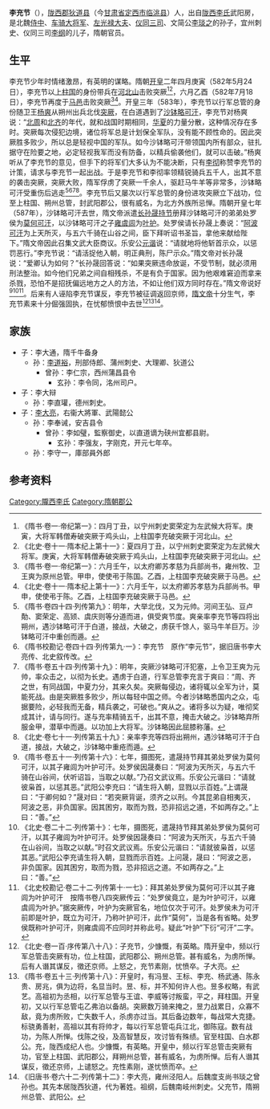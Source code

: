 '''李充节'''（{{bd|6世紀||？||}}），[[陇西郡|陇西郡]][[狄道县|狄道县]]（今[[甘肃省|甘肃省]][[定西市|定西市]][[临洮县|临洮县]]）人，出自[[陇西李氏|陇西李氏]]武阳房，是北魏[[侍中|侍中]]、[[车骑大将军|车骑大将军]]、[[左光禄大夫|左光禄大夫]]、[[仪同三司|仪同三司]]、文简公[[李琰之|李琰之]]的孙子，宜州刺史、仪同三司[[李纲_(北魏)|李纲]]的儿子，隋朝官员。

==生平==
李充节少年时情绪激昂，有英明的谋略。隋朝[[开皇|开皇]]二年四月庚寅（582年5月24日），李充节以[[上柱国|上柱国]]的身份带兵在[[河北山|河北山]]击败突厥<ref>《隋书·卷一·帝纪第一》：四月丁丑，以宁州刺史窦荣定为左武候大将军。庚寅，大将军韩僧寿破突厥于鸡头山，上柱国李充破突厥于河北山。</ref><ref>《北史·卷十一·隋本纪上第十一》：夏四月丁丑，以宁州刺史窦荣定为左武候大将军。庚寅，大将军韩僧寿破突厥于鸡头山，上柱国李充破突厥于河北山。</ref>，六月乙酉（582年7月18日），李充节再度于[[马邑|马邑]]击败突厥<ref>《隋书·卷一·帝纪第一》：六月壬午，以太府卿苏孝慈为兵部尚书，雍州牧、卫王爽为原州总管。甲申，使使弔于陈国。乙酉，上柱国李充破突厥于马邑。</ref><ref>《北史·卷十一·隋本纪上第十一》：六月壬午，以太府卿苏孝慈为兵部尚书。甲申，使使弔于陈。乙酉，上柱国李充破突厥于马邑。</ref>。开皇三年（583年），李充节以行军总管的身份随卫王[[杨爽|杨爽]]从朔州出兵北伐[[突厥|突厥]]，在白道遇到了[[沙钵略可汗|沙钵略可汗]]，李充节对杨爽说：“[[北周|北周]]和[[北齐|北齐]]的年代，就和战国时期相同，[[华夏|华夏]]的力量分散，这种情况存在多时。突厥每次侵犯边境，诸位将军总是计划保全军队，没有能不顾性命的。因此突厥胜多败少，所以总是轻视中国的军队。如今沙钵略可汗带领国内所有部众，驻扎据守在险要之地，必定轻视我军而没有防备，以精兵偷袭他们，就可以击破。”杨爽听从了李充节的意见，但手下的将军们大多认为不能决断，只有[[李彻|李彻]]称赞李充节的计策，请求与李充节一起出战。于是李充节和李彻率领精锐骑兵五千人，出其不意的袭击突厥，突厥大败，隋军俘虏了突厥一千余人，驱赶马牛羊等非常多，沙钵略可汗受重伤后逃走<ref>《隋书·卷四十四·列传第九》：明年，大举北伐，又为元帅。河间王弘、豆卢勣、窦荣定、高颎、虞庆则等分道而进，俱受爽节度。爽亲率李充节等四将出朔州，遇沙钵略可汗于白道，接战，大破之，虏获千馀人，驱马牛羊巨万。沙钵略可汗中重创而遁。</ref><ref>《隋书校勘记·卷四十四·列传第九·一》：李充节　原作“李元节”，据旧唐书李大亮传、北史叙传改。</ref><ref>《隋书·卷五十四·列传第十九》：明年，突厥沙钵略可汗犯塞，上令卫王爽为元帅，率众击之，以彻为长史。遇虏于白道，行军总管李充言于爽曰：“周、齐之世，有同战国，中夏力分，其来久矣。突厥每侵边，诸将辄以全军为计，莫能死战。由是突厥胜多败少，所以每轻中国之师。今者沙钵略悉国内之众，屯据要险，必轻我而无备，精兵袭之，可破也。”爽从之。诸将多以为疑，唯彻奖成其计，请与同行。遂与充率精骑五千，出其不意，掩击大破之。沙钵略弃所服金甲，潜草中而遁。以功加上大将军。沙钵略因此屈膝称藩。</ref><ref>《北史·卷七十一·列传第五十九》：亲率李充等四将出朔州，遇沙钵略可汗于白道，接战，大破之，沙钵略中重疮而遁。</ref>。李充节后又屡次以行军总管的身份进攻突厥立下战功，位至上柱国、朔州总管，封武阳郡公，很有威名，为北方外族所忌惮。隋朝开皇七年（587年），沙钵略可汗去世，隋文帝派遣[[长孙晟|长孙晟]][[持节|持节]]册拜沙钵略可汗的弟弟处罗侯为[[莫何可汗|莫何可汗]]，以沙钵略可汗之子[[雍虞闾|雍虞闾]]为[[叶护|叶护]]。处罗侯请长孙晟上奏说：“[[阿波可汗|阿波可汗]]为上天所灭，与五六千骑在山谷之间，臣下拜听诏书圣旨，拿他来献给陛下。”隋文帝因此召集文武大臣商议。乐安公[[元谐_(乐安郡公)|元谐]]说：“请就地将他斩首示众，以惩罚恶行。”李充节说：“请活捉他入朝，明正典刑，陈尸示众。”隋文帝对长孙晟说：“爱卿认为如何？”长孙晟回答说：“如果突厥违命放诞，不受节制，就必须用刑法整治。如今他们兄弟之间自相残杀，不是有负于国家。因为他艰难窘迫而拿来杀戮，恐怕不是招抚偏远地方之人的方法，不如让他们双方同时存在。”隋文帝说好<ref>《隋书·卷五十一·列传第十六》：七年，摄图死，遣晟持节拜其弟处罗侯为莫何可汗，以其子雍闾为叶护可汗。处罗侯因晟奏曰：“阿波为天所灭，与五六千骑在山谷间，伏听诏旨，当取之以献。”乃召文武议焉。乐安公元谐曰：“请就彼枭首，以惩其恶。”武阳公李充曰：“请生将入朝，显戮以示百姓。”上谓晟曰：“于卿何如？”晟对曰：“若突厥背诞，须齐之以刑。今其昆弟自相夷灭，阿波之恶，非负国家。因其困穷，取而为戮，恐非招远之道，不如两存之。”上曰：“善。”</ref><ref>《北史·卷二十二·列传第十》：七年，摄图死，遣晟持节拜其弟处罗侯为莫何可汗，以其子雍闾为叶护可汗。处罗侯因晟奏曰：“阿波为天所灭，与五六千骑在山谷间，当取之以献。”时召文武议焉。乐安公元谐曰：“请就彼枭首，以惩其恶。”武阳公李充请生将入朝，显戮而示百姓。上问晟，晟曰：“阿波之恶，非负国家。因其困穷，取而为戮，恐非招远之道。不如两存之。”上曰：“善。”</ref><ref>《北史校勘记·卷二十二·列传第十·一七》：拜其弟处罗侯为莫何可汗以其子雍闾为叶护可汗　按隋书卷八四突厥传云：“处罗侯竟立，是为叶护可汗，以雍虞闾为叶护。”据突厥传，叶护为突厥官名，地位仅次于可汗。处罗侯未为可汗前即是叶护，既立为可汗，乃称叶护可汗，此作“莫何”，当是各有省略。处罗侯既称叶护可汗，则雍虞闾不应同时并称此号。疑此“叶护”下衍“可汗”二字。</ref>。后来有人诬陷李充节谋反，李充节被征调返回京师，[[隋文帝|隋文帝]]十分生气，李充节素来十分倔强固执，在忧郁愤恨中去世<ref>《北史·卷一百·序传第八十八》：子充节，少慷慨，有英略。隋开皇中，频以行军总管击突厥有功，位上柱国，武阳郡公、朔州总管。甚有威名，为虏所惮。后有人谮其谋反，徵还京师。上怒之，充节素刚，忧愤卒。子大亮。</ref><ref>《隋书·卷五十三·列传第十八》：开皇时，有冯昱、王标、李充、杨武通、陈永贵、房兆，俱为边将，名显当时。昱、标，并不知何许人也。昱多权略，有武艺。高祖初为丞相，以行军总管与王谊、李威等讨叛蛮，平之，拜柱国。开皇初，又以行军总管屯乙弗泊以备胡。突厥数万骑来掩之，昱力战累日，众寡不敌，竟为虏所败，亡失数千人，杀虏亦过当。其后备边数年，每战常大克捷。标骁勇善射，高祖以其有将帅才，每以行军总管屯兵江北，御陈寇。数有战功，为陈人所惮。伐陈之役，及高智慧反，攻讨皆有殊绩。官至柱国、白水郡公。充，陇西成纪人也。少慷慨，有英略。开皇中，频以行军总管击突厥有功，官至上柱国、武阳郡公，拜朔州总管，甚有威名，为虏所惮。后有人谮其谋反，徵还京师，上谴怒之。充性素刚，遂忧愤而卒。</ref><ref>《旧唐书·卷六十二·列传第十二》：李大亮，雍州泾阳人。后魏度支尚书琰之曾孙也。其先本居陇西狄道，代为著姓。祖纲，后魏南岐州刺史。父充节，隋朔州总管、武阳公。</ref>。

==家族==
* 子：李大通，隋千牛备身
** 孙：[[李道裕|李道裕]]，刑部侍郎、蒲州刺史、大理卿、狄道公
*** 曾孙：李仁宗，西州蒲昌县令
**** 玄孙：李令同，洺州司户。
* 子：李大辩
** 孙：李直瓘，德州刺史。
* 子：[[李大亮|李大亮]]，右衞大將軍、武陽懿公
** 孙：李奉诫，安吉县令
*** 曾孙：李如璧，監察御史，以直道谪为硖州宜都县尉。
**** 玄孙：李强友，字刚克，开元七年卒。
** 孙：李守一，庫部員外郎

==参考资料==
{{reflist}}

[[Category:隴西李氏|Category:隴西李氏]]
[[Category:隋朝郡公|Category:隋朝郡公]]